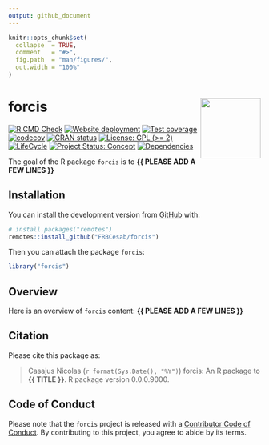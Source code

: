```yaml
---
output: github_document
---
```


<!-- README.md is generated from README.Rmd. Please edit that file -->


```r
knitr::opts_chunk$set(
  collapse  = TRUE,
  comment   = "#>",
  fig.path  = "man/figures/",
  out.width = "100%"
)
```



forcis <img src="man/figures/hexsticker.png" height="120" align="right"/>
=========================================================

<!-- badges: start -->
[![R CMD Check](https://github.com/FRBCesab/forcis/actions/workflows/R-CMD-check.yaml/badge.svg)](https://github.com/FRBCesab/forcis/actions/workflows/R-CMD-check.yaml)
[![Website deployment](https://github.com/FRBCesab/forcis/actions/workflows/pkgdown.yaml/badge.svg)](https://github.com/FRBCesab/forcis/actions/workflows/pkgdown.yaml)
[![Test coverage](https://github.com/FRBCesab/forcis/actions/workflows/test-coverage.yaml/badge.svg)](https://github.com/FRBCesab/forcis/actions/workflows/test-coverage.yaml)
[![codecov](https://codecov.io/gh/FRBCesab/forcis/branch/master/graph/badge.svg)](https://codecov.io/gh/FRBCesab/forcis)
[![CRAN status](https://www.r-pkg.org/badges/version/forcis)](https://CRAN.R-project.org/package=forcis)
[![License: GPL (>= 2)](https://img.shields.io/badge/License-GPL%20%28%3E%3D%202%29-blue.svg)](https://choosealicense.com/licenses/gpl-2.0/)
[![LifeCycle](man/figures/lifecycle/lifecycle-experimental.svg)](https://lifecycle.r-lib.org/articles/stages.html#experimental)
[![Project Status: Concept](https://www.repostatus.org/badges/latest/concept.svg)](https://www.repostatus.org/#concept)
[![Dependencies](https://img.shields.io/badge/dependencies-0/0-brightgreen?style=flat)](#)
<!-- badges: end -->


The goal of the R package `forcis` is to **{{ PLEASE ADD A FEW LINES }}**



## Installation

You can install the development version from [GitHub](https://github.com/) with:

```r
# install.packages("remotes")
remotes::install_github("FRBCesab/forcis")
```

Then you can attach the package `forcis`:

```r
library("forcis")
```



## Overview

Here is an overview of `forcis` content: **{{ PLEASE ADD A FEW LINES }}**



## Citation

Please cite this package as: 

> Casajus Nicolas (`r format(Sys.Date(), "%Y")`) forcis: An R 
package to **{{ TITLE }}**. R package version 0.0.0.9000.



## Code of Conduct

Please note that the `forcis` project is released with a 
[Contributor Code of Conduct](https://contributor-covenant.org/version/2/0/CODE_OF_CONDUCT.html). 
By contributing to this project, you agree to abide by its terms.
